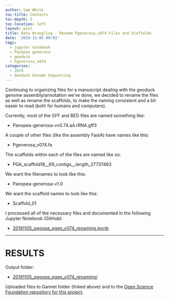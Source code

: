 ```yaml
---
author: Sam White
toc-title: Contents
toc-depth: 5
toc-location: left
layout: post
title: Data Wrangling - Rename Pgenerosa_v074 Files and Scaffolds
date: '2019-11-05 09:03'
tags:
  - jupyter notebook
  - Panopea generosa
  - geoduck
  - Pgenerosa_v074
categories:
  - 2019
  - Geoduck Genome Sequencing
---
```

Continuing to organizing files for a manuscript dealing with the geoduck genome assembly/annotation we've done, we decided to rename the files as well as rename the scaffolds, to make the naming consistent and a bit easier to read (both for humans and computers).

Currently, most of the GFF and BED files are named something like:

- Panopea-generosa-vv0.74.a4.rRNA.gff3

A couple of other files (like the assembly FastA) have names like this:

- Pgenerosa_v074.fa

The scaffolds within each of the files are named like so:

- PGA_scaffold18__69_contigs__length_27737463


We want the filenames to look like this:

- Panopea-generosa-v1.0

We want the scaffold names to look like this:

- Scaffold_01

I processed all of the necessary files and documented in the following Jupyter Notebook (GitHub):

- [20191105_swoose_pgen_v074_renaming.ipynb](https://github.com/RobertsLab/code/blob/master/notebooks/sam/20191105_swoose_pgen_v074_renaming.ipynb)

---

# RESULTS

Output folder:

- [20191105_swoose_pgen_v074_renaming/](https://gannet.fish.washington.edu/Atumefaciens/20191105_swoose_pgen_v074_renaming/)

Uploaded files to Gannet folder (linked above) and to the [Open Science Foundation repository for this project](https://osf.io/yem8n/).
